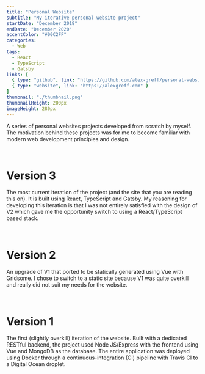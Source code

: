 ```yaml
---
title: "Personal Website"
subtitle: "My iterative personal website project"
startDate: "December 2018"
endDate: "December 2020"
accentColor: "#00C2FF"
categories: 
  - Web
tags:
  - React
  - TypeScript
  - Gatsby
links: [
  { type: "github", link: "https://github.com/alex-greff/personal-website" },
  { type: "website", link: "https://alexgreff.com" }
]
thumbnail: "./thumbnail.png"
thumbnailHeight: 200px
imageHeight: 280px
---
```


A series of personal websites projects developed from scratch by myself. The
motivation behind these projects was for me to become familiar with modern
web development principles and design. 

<br />

# Version 3

The most current iteration of the project (and the site that you are reading
this on). It is built using React, TypeScript and Gatsby. My reasoning for
developing this iteration is that I was not entirely satisfied with the design
of V2 which gave me the opportunity switch to using a React/TypeScript based
stack.

<br />

# Version 2

An upgrade of V1 that ported to be statically generated using Vue with Gridsome.
I chose to switch to a static site because V1 was quite overkill and really did
not suit my needs for the website.

<br />

# Version 1

The first (slightly overkill) iteration of the website. Built with a dedicated 
RESTful backend, the project used Node JS/Express with the frontend using Vue
and MongoDB as the database. The entire application was deployed using Docker
through a continuous-integration (CI) pipeline with Travis CI to a Digital
Ocean droplet. 